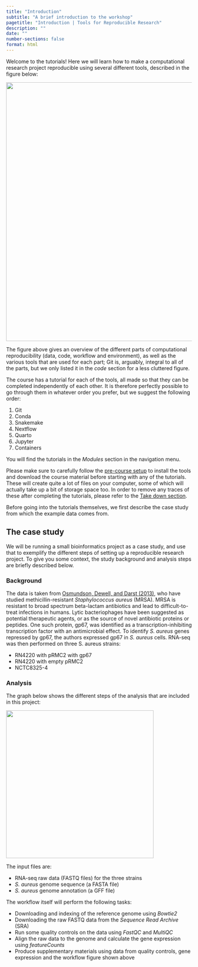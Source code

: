 ```yaml
---
title: "Introduction"
subtitle: "A brief introduction to the workshop"
pagetitle: "Introduction | Tools for Reproducible Research"
description: ""
date: ""
number-sections: false
format: html
---
```


Welcome to the tutorials! Here we will learn how to make a computational
research project reproducible using several different tools, described in the
figure below:

![](images/reproducibility_overview_with_logos.png){ width=700px }

The figure above gives an overview of the different parts of computational
reproducibility (data, code, workflow and environment), as well as the various
tools that are used for each part; Git is, arguably, integral to all of the
parts, but we only listed it in the *code* section for a less cluttered figure.

The course has a tutorial for each of the tools, all made so that they can be
completed independently of each other. It is therefore perfectly
possible to go through them in whatever order you prefer, but we suggest the
following order:

 1. Git
 2. Conda
 3. Snakemake
 4. Nextflow
 5. Quarto
 6. Jupyter
 7. Containers

You will find the tutorials in the *Modules* section in the navigation menu.

Please make sure to carefully follow the [pre-course
setup](https://uppsala.instructure.com/courses/COURSE_ID/pages/pre-course-setup)
to install the tools and download the course material before starting with any
of the tutorials. These will create quite a lot of files on your computer, some
of which will actually take up a bit of storage space too. In order to remove
any traces of these after completing the tutorials, please refer to the [Take
down
section](https://uppsala.instructure.com/courses/COURSE_ID/pages/take-down).

Before going into the tutorials themselves, we first describe the case study
from which the example data comes from.

## The case study

We will be running a small bioinformatics project as a case study, and use that
to exemplify the different steps of setting up a reproducible research project.
To give you some context, the study background and analysis steps are briefly
described below.

### Background

The data is taken from [Osmundson, Dewell, and Darst (2013)](
http://journals.plos.org/plosone/article?id=10.1371/journal.pone.0076572),
who have studied methicillin-resistant *Staphylococcus aureus* (MRSA). MRSA is
resistant to broad spectrum beta-lactam antibiotics and lead to
difficult-to-treat infections in humans. Lytic bacteriophages have been
suggested as potential therapeutic agents, or as the source of novel antibiotic
proteins or peptides. One such protein, gp67, was identified as
a transcription-inhibiting transcription factor with an antimicrobial effect.
To identify *S. aureus* genes repressed by gp67, the authors expressed gp67 in
*S. aureus* cells. RNA-seq was then performed on three S. aureus strains:

- RN4220 with pRMC2 with gp67
- RN4220 with empty pRMC2
- NCTC8325-4

### Analysis

The graph below shows the different steps of the analysis that are included in
this project:

![](images/mrsa-overview.png){ width=400px }

The input files are:

- RNA-seq raw data (FASTQ files) for the three strains
- *S. aureus* genome sequence (a FASTA file)
- *S. aureus* genome annotation (a GFF file)

The workflow itself will perform the following tasks:

- Downloading and indexing of the reference genome using *Bowtie2*
- Downloading the raw FASTQ data from the *Sequence Read Archive* (SRA)
- Run some quality controls on the data using *FastQC* and *MultiQC*
- Align the raw data to the genome and calculate the gene expression using
  *featureCounts*
- Produce supplementary materials using data from quality controls, gene
  expression and the workflow figure shown above
